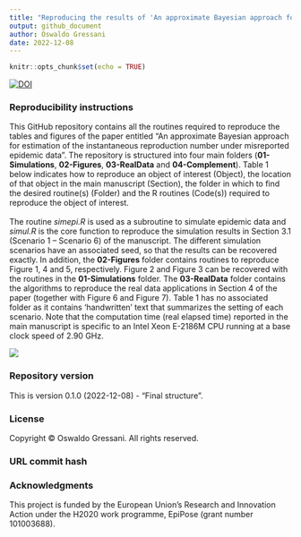 ```yaml
---
title: "Reproducing the results of 'An approximate Bayesian approach for estimation of the instantaneous reproduction number under misrepoted epidemic data'"
output: github_document
author: Oswaldo Gressani
date: 2022-12-08
---
```


```r
knitr::opts_chunk$set(echo = TRUE)
```


[![DOI](https://zenodo.org/badge/532182908.svg)](https://zenodo.org/badge/latestdoi/532182908)



### Reproducibility instructions

This GitHub repository contains all the routines required to reproduce the tables and figures of the paper entitled “An approximate Bayesian approach for estimation of the instantaneous reproduction number under misreported epidemic data”. The repository is structured into four main folders (**01-Simulations**, **02-Figures**, **03-RealData** and **04-Complement**). Table 1 below indicates how to reproduce an object of interest (Object), the location of that object in the main manuscript (Section), the folder in which to find the desired routine(s) (Folder) and the R routines (Code(s)) required to reproduce the object of interest. <br>
<br>
The routine *simepi.R* is used as a subroutine to simulate epidemic data and *simul.R* is the core function to reproduce the simulation results in Section 3.1 (Scenario 1 – Scenario 6) of the manuscript. The different simulation scenarios have an associated seed, so that the results can be recovered exactly. In addition, the **02-Figures** folder contains routines to reproduce Figure 1, 4 and 5, respectively. Figure 2 and Figure 3 can be recovered with the routines in the **01-Simulations** folder. The **03-RealData** folder contains the algorithms to reproduce the real data applications in Section 4 of the paper (together with Figure 6 and Figure 7). Table 1 has no associated folder as it contains ‘handwritten’ text that summarizes the setting of each scenario. Note that the computation time (real elapsed time) reported in the main manuscript is specific to an Intel Xeon E-2186M CPU running at a base clock speed of 2.90 GHz.


![](FolderStructure.png)

### Repository version
This is version 0.1.0 (2022-12-08) - “Final structure”.

### License
Copyright © Oswaldo Gressani. All rights reserved.

### URL commit hash


### Acknowledgments

This project is funded by the European Union's Research and Innovation Action 
under the H2020 work programme, EpiPose (grant number 101003688).


